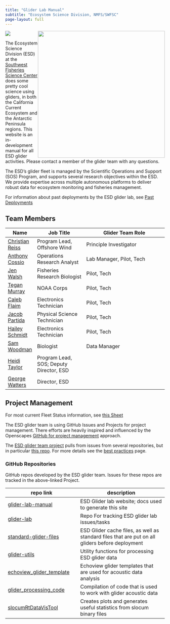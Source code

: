 ```yaml
---
title: "Glider Lab Manual"
subtitle: "Ecosystem Science Division, NMFS/SWFSC"
page-layout: full
---
```

[![](https://img.shields.io/github/last-commit/SWFSC/glider-lab-manual)](https://github.com/SWFSC/glider-lab-manual/commits/main)
![](content/images/ESD_meatball.png){style="float:right;" fig-alt="Ecosystem Science Division logo. Artwork by Jen Walsh." width="401"}

The Ecosystem Science Division (ESD) at the [Southwest Fisheries Science Center](https://www.fisheries.noaa.gov/about/southwest-fisheries-science-center){target="_blank"} does some pretty cool science using gliders, in both the California Current Ecosystem and the Antarctic Peninsula regions. This website is an in-development manual for all ESD glider activities. Please contact a member of the glider team with any questions.

The ESD's glider fleet is managed by the Scientific Operations and Support (SOS) Program, and supports several research objectives within the ESD. We provide expertise across multiple autonomous platforms to deliver robust data for ecosystem monitoring and fisheries management.

For information about past deployments by the ESD glider lab, see [Past Deployments](content/past-deployments.qmd)

## Team Members

| Name | Job Title | Glider Team Role |
|------|-----------|------------------|
| [Christian Reiss](mailto:christian.reiss@noaa.gov) | Program Lead, Offshore Wind  | Principle Investigator |
| [Anthony Cossio](mailto:anthony.cossio@noaa.gov)   | Operations Research Analyst  | Lab Manager, Pilot, Tech |
| [Jen Walsh](mailto:jen.walsh@noaa.gov)             | Fisheries Research Biologist | Pilot, Tech |
| [Tegan Murray](mailto:tegan.murray@noaa.gov)          | NOAA Corps                   | Pilot, Tech |
| [Caleb Flaim](mailto:caleb.flaim@noaa.gov)         | Electronics Technician       | Pilot, Tech |
| [Jacob Partida](mailto:jacob.partida@noaa.gov)     | Physical Science Technician  | Pilot, Tech |
| [Hailey Schmidt](mailto:hailey.schmidt@noaa.gov)   | Electronics Technician              | Pilot, Tech |
| [Sam Woodman](mailto:sam.woodman@noaa.gov)         | Biologist                    | Data Manager |
| [Heidi Taylor](mailto:heidi.taylor@noaa.gov)       | Program Lead, SOS; Deputy Director, ESD | |
| [George Watters](mailto:george.watters@noaa.gov)   | Director, ESD | |

## Project Management

For most current Fleet Status information, see [this Sheet](https://docs.google.com/spreadsheets/d/1tB3QNKYx8qOYYS9QZotekBAx0y-_n2d-EZPjFFdYNuU/edit?usp=sharing){target="_blank"}

The ESD glider team is using GitHub Issues and Projects for project management. There efforts are heavily inspired and influenced by the Openscapes [GitHub for project management](https://openscapes.github.io/series/core-lessons/github/github-issues.html){target="_blank"} approach.

The [ESD glider team project](https://github.com/orgs/SWFSC/projects/5/views/1){target="_blank"} pulls from issues from several repositories, but in particular [this repo](https://github.com/SWFSC/glider-lab){target="_blank"}. For more details see the [best practices](content/best-practices.qmd) page.

### GitHub Repositories

GitHub repos developed by the ESD glider team. Issues for these repos are tracked in the above-linked Project.

| repo link | description |
|-----------|-------------|
| [glider-lab-manual](https://github.com/SWFSC/glider-lab-manual){target="_blank"}                 | ESD Glider lab website; docs used to generate this site
| [glider-lab](https://github.com/SWFSC/glider-lab){target="_blank"}                             | Repo For tracking ESD glider lab issues/tasks                                                   |
| [standard-glider-files](https://github.com/SWFSC/standard-glider-files){target="_blank"}       | ESD Glider cache files, as well as standard files that are put on all gliders before deployment |
| [glider-utils](https://github.com/SWFSC/glider-utils){target="_blank"}                           | Utility functions for processing ESD glider data                                                |
| [echoview_glider_template](https://github.com/SWFSC/echoview_glider_template){target="_blank"} | Echoview glider templates that are used for acoustic data analysis                              |
| [glider_processing_code](https://github.com/SWFSC/glider_processing_code){target="_blank"}     | Compilation of code that is used to work with glider acoustic data                              |
| [slocumRtDataVisTool](https://github.com/flaimC/slocumRtDataVisTool){target="_blank"}                 | Creates plots and generates useful statistics from slocum binary files
